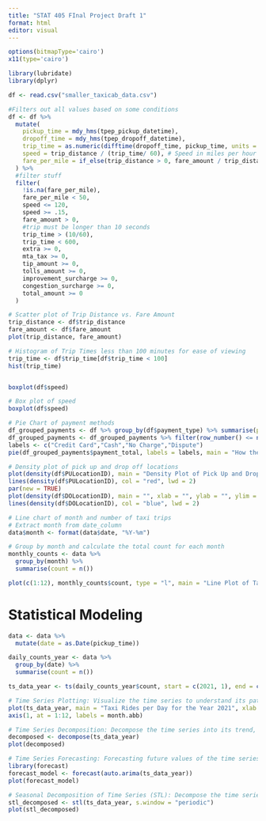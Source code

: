 ```yaml
---
title: "STAT 405 FInal Project Draft 1"
format: html
editor: visual
---
```


```r
options(bitmapType='cairo')
x11(type='cairo')
```



```r
library(lubridate)
library(dplyr)
```


```r
df <- read.csv("smaller_taxicab_data.csv")

#Filters out all values based on some conditions
df <- df %>%
  mutate(
    pickup_time = mdy_hms(tpep_pickup_datetime),
    dropoff_time = mdy_hms(tpep_dropoff_datetime),
    trip_time = as.numeric(difftime(dropoff_time, pickup_time, units = "mins")),
    speed = trip_distance / (trip_time/ 60), # Speed in miles per hour
    fare_per_mile = if_else(trip_distance > 0, fare_amount / trip_distance, NA_real_) # Handle division by zero
  ) %>%
  #filter stuff
  filter(
    !is.na(fare_per_mile),
    fare_per_mile < 50,
    speed <= 120,
    speed >= .15,
    fare_amount > 0,
    #trip must be longer than 10 seconds
    trip_time > (10/60),
    trip_time < 600,
    extra >= 0,
    mta_tax >= 0,
    tip_amount >= 0,
    tolls_amount >= 0,
    improvement_surcharge >= 0,
    congestion_surcharge >= 0,
    total_amount >= 0
  )
```


```r
# Scatter plot of Trip Distance vs. Fare Amount
trip_distance <- df$trip_distance
fare_amount <- df$fare_amount
plot(trip_distance, fare_amount)
```




```r
# Histogram of Trip Times less than 100 minutes for ease of viewing
trip_time <- df$trip_time[df$trip_time < 100]
hist(trip_time)
```
```r
```


```r
boxplot(df$speed)
```

```r
# Box plot of speed
boxplot(df$speed)
```

```r
# Pie Chart of payment methods
df_grouped_payments <- df %>% group_by(df$payment_type) %>% summarise(payment_total = sum(payment_type))
df_grouped_payments <- df_grouped_payments %>% filter(row_number() <= n()-1)
labels <- c("Credit Card","Cash","No Charge","Dispute")
pie(df_grouped_payments$payment_total, labels = labels, main = "How the Passengers Paid for the Trip")
```

```r
# Density plot of pick up and drop off locations
plot(density(df$PULocationID), main = "Density Plot of Pick Up and Drop off Location", xlab = "Location ID", ylab = "Density", ylim = c(0, 0.04), col = "red")
lines(density(df$PULocationID), col = "red", lwd = 2)
par(new = TRUE)
plot(density(df$DOLocationID), main = "", xlab = "", ylab = "", ylim = c(0, 0.04), col = "blue")
lines(density(df$DOLocationID), col = "blue", lwd = 2)
```


```r
# Line chart of month and number of taxi trips
# Extract month from date_column
data$month <- format(data$date, "%Y-%m")

# Group by month and calculate the total count for each month
monthly_counts <- data %>%
  group_by(month) %>%
  summarise(count = n())

plot(c(1:12), monthly_counts$count, type = "l", main = "Line Plot of Taxi Rides per Month", xlab = "Month", ylab = "Number of Taxi Rides", xaxt = "n"); axis(1, at = 1:12, labels = month.abb)

```




# Statistical Modeling

```r
data <- data %>%
  mutate(date = as.Date(pickup_time))

daily_counts_year <- data %>%
  group_by(date) %>%
  summarise(count = n())

ts_data_year <- ts(daily_counts_year$count, start = c(2021, 1), end = c(2021, 365), frequency = 365)

# Time Series Plotting: Visualize the time series to understand its patterns and trends over time
plot(ts_data_year, main = "Taxi Rides per Day for the Year 2021", xlab = "Month", ylab = "Number of Taxi Rides", xaxt = "n")
axis(1, at = 1:12, labels = month.abb)

# Time Series Decomposition: Decompose the time series into its trend, seasonality, and residual components to better understand its underlying patterns
decomposed <- decompose(ts_data_year)
plot(decomposed)

# Time Series Forecasting: Forecasting future values of the time series
library(forecast) 
forecast_model <- forecast(auto.arima(ts_data_year))
plot(forecast_model)

# Seasonal Decomposition of Time Series (STL): Decompose the time series into seasonal, trend, and remainder components
stl_decomposed <- stl(ts_data_year, s.window = "periodic")
plot(stl_decomposed)
```


